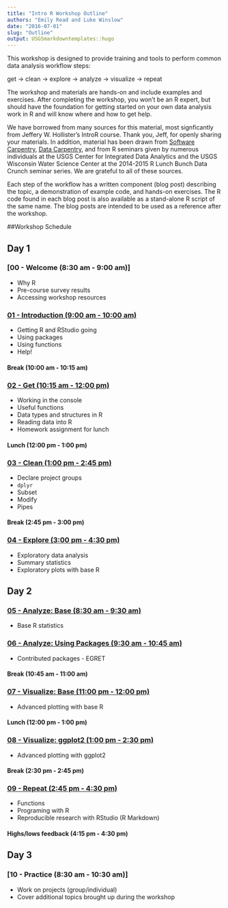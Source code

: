 ```yaml
---
title: "Intro R Workshop Outline"
authors: "Emily Read and Luke Winslow"
date: "2016-07-01"
slug: "Outline"
output: USGSmarkdowntemplates::hugo
---
```


This workshop is designed to provide training and tools to perform common data analysis workflow steps: 

get -> clean -> explore -> analyze -> visualize -> repeat

The workshop and materials are hands-on and include examples and exercises. After completing the workshop, you won't be an R expert, but should have the foundation for getting started on your own data analysis work in R and will know where and how to get help. 

We have borrowed from many sources for this material, most signficantly from Jeffery W. Hollister's IntroR course. Thank you, Jeff, for openly sharing your materials. In addition, material has been drawn from [Software Carpentry](http://software-carpentry.org), [Data Carpentry](http://datacarpentry.org/), and from R seminars given by numerous individuals at the USGS Center for Integrated Data Analytics and the USGS Wisconsin Water Science Center at the 2014-2015 R Lunch Bunch Data Crunch seminar series. We are grateful to all of these sources.

Each step of the workflow has a written component (blog post) describing the topic, a demonstration of example code, and hands-on exercises. The R code found in each blog post is also available as a stand-alone R script of the same name. The blog posts are intended to be used as a reference after the workshop. 

##Workshop Schedule

## Day 1

### [00 - Welcome (8:30 am - 9:00 am)]

- Why R
- Pre-course survey results
- Accessing workshop resources

### [01 - Introduction (9:00 am - 10:00 am)](A_Introduction.html)

- Getting R and RStudio going
- Using packages
- Using functions
- Help!

#### Break (10:00 am - 10:15 am)

### [02 - Get (10:15 am - 12:00 pm)](B_Get.html)

- Working in the console
- Useful functions
- Data types and structures in R
- Reading data into R
- Homework assignment for lunch

#### Lunch (12:00 pm - 1:00 pm)

### [03 - Clean (1:00 pm - 2:45 pm)](C_Clean.html)

- Declare project groups
- `dplyr` 
- Subset
- Modify
- Pipes

#### Break (2:45 pm - 3:00 pm)

### [04 - Explore (3:00 pm - 4:30 pm)](D_Explore.html)

- Exploratory data analysis
- Summary statistics
- Exploratory plots with base R

## Day 2

### [05 - Analyze: Base (8:30 am - 9:30 am)](E_Analyze.html)

- Base R statistics

### [06 - Analyze: Using Packages (9:30 am - 10:45 am)](F_Analyze.html)

- Contributed packages - EGRET

#### Break (10:45 am - 11:00 am)

### [07 - Visualize: Base (11:00 pm - 12:00 pm)](G_Visualize.html)

- Advanced plotting with base R

#### Lunch (12:00 pm - 1:00 pm)

### [08 - Visualize: ggplot2 (1:00 pm - 2:30 pm)](H_Visualize.html)

- Advanced plotting with ggplot2

#### Break (2:30 pm - 2:45 pm)

### [09 - Repeat (2:45 pm - 4:30 pm)](I_Repeat-Reproduce.html)

- Functions
- Programing with R
- Reproducible research with RStudio (R Markdown)

#### Highs/lows feedback (4:15 pm - 4:30 pm)

## Day 3

### [10 - Practice (8:30 am - 10:30 am)]

- Work on projects (group/individual)
- Cover additional topics brought up during the workshop